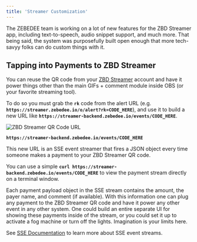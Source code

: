 ```yaml
---
title: 'Streamer Customization'
---
```


The ZEBEDEE team is working on a lot of new features for the ZBD Streamer app, including text-to-speech, audio snippet support, and much more. That being said, the system was purposefully built open enough that more tech-savyy folks can do custom things with it.

## Tapping into Payments to ZBD Streamer[​](#tapping-into-payments-to-zbd-streamer "Direct link to heading")

You can reuse the QR code from your [ZBD Streamer](https://streamer.zebedee.io) account and have it power things other than the main GIFs + comment module inside OBS (or your favorite streaming tool).

To do so you must grab the **`rk`** code from the alert URL (e.g. **`https://streamer.zebedee.io/o/alert?rk=CODE_HERE`**), and use it to build a new URL like **`https://streamer-backend.zebedee.io/events/CODE_HERE`**.

<Frame type="glass" caption="ZBD Streamer QR Code URL">
  <img src="/img/v1/streamer-qr.png" alt="ZBD Streamer QR Code URL" />
</Frame>
<br />

**`https://streamer-backend.zebedee.io/events/CODE_HERE`**

This new URL is an SSE event streamer that fires a JSON object every time someone makes a payment to your ZBD Streamer QR code.

<Tip>You can use a simple **`curl https://streamer-backend.zebedee.io/events/CODE_HERE`** to view the payment stream directly on a terminal window.</Tip>

Each payment payload object in the SSE stream contains the amount, the payer name, and comment (if available). With this information one can plug any payment to the ZBD Streamer QR code and have it power any other event in any other system. One could build an entire separate UI for showing these payments inside of the stream, or you could set it up to activate a fog machine or turn off the lights. Imagination is your limits here.

See [SSE Documentation](https://developer.mozilla.org/en-US/docs/Web/API/EventSource) to learn more about SSE event streams.